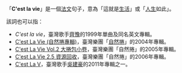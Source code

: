 {{wiktionary|c'est la vie}}

「'''C'est la vie'''」是一個[[法文|法文]]句子，意為「這就是[[生活|生活]]」或「[[人生|人生]]如此」。

該詞也可以指：
* ''C'est la vie''，臺灣歌手[[齊豫|齊豫]]的1999年單曲及同名英文專輯。
* [[C'est_La_Vie_(自然捲專輯)|C'est La Vie (自然捲專輯)]]，臺灣樂團「[[自然捲_(樂團)|自然捲]]」的2004年專輯。
* [[C'est_La_Vie_Vol.2_大捲包小卷|C'est La Vie Vol.2 大捲包小卷]]，臺灣樂團「自然捲」的2005年專輯。
* [[C'est_La_Vie_2.5_資源回收|C'est La Vie 2.5 資源回收]]，臺灣樂團「自然捲」的2006年專輯。
* [[C'est_La_V|C'est La V]]，臺灣歌手[[吳建豪|吳建豪]]的2011年專輯之一。

{{Disambig|C}}